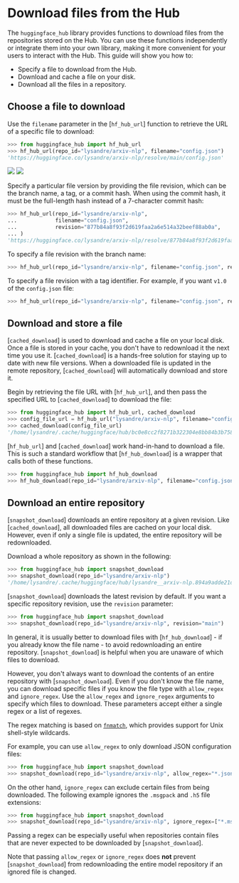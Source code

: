 # Download files from the Hub

The `huggingface_hub` library provides functions to download files from the repositories
stored on the Hub. You can use these functions independently or integrate them into your
own library, making it more convenient for your users to interact with the Hub. This
guide will show you how to:

* Specify a file to download from the Hub.
* Download and cache a file on your disk.
* Download all the files in a repository.

## Choose a file to download

Use the `filename` parameter in the [`hf_hub_url`] function to retrieve the URL of a
specific file to download:

```python
>>> from huggingface_hub import hf_hub_url
>>> hf_hub_url(repo_id="lysandre/arxiv-nlp", filename="config.json")
'https://huggingface.co/lysandre/arxiv-nlp/resolve/main/config.json'
```

<div class="flex justify-center">
<img class="block dark:hidden" src="https://huggingface.co/datasets/huggingface/documentation-images/resolve/main/hub/repo.png"/>
<img class="hidden dark:block" src="https://huggingface.co/datasets/huggingface/documentation-images/resolve/main/hub/repo-dark.png"/>
</div>

Specify a particular file version by providing the file revision, which can be the
branch name, a tag, or a commit hash. When using the commit hash, it must be the
full-length hash instead of a 7-character commit hash:

```python
>>> hf_hub_url(repo_id="lysandre/arxiv-nlp", 
...            filename="config.json", 
...            revision="877b84a8f93f2d619faa2a6e514a32beef88ab0a",
... )
'https://huggingface.co/lysandre/arxiv-nlp/resolve/877b84a8f93f2d619faa2a6e514a32beef88ab0a/config.json'
```

To specify a file revision with the branch name:

```python
>>> hf_hub_url(repo_id="lysandre/arxiv-nlp", filename="config.json", revision="main")
```

To specify a file revision with a tag identifier. For example, if you want `v1.0` of the
`config.json` file:

```python
>>> hf_hub_url(repo_id="lysandre/arxiv-nlp", filename="config.json", revision="v1.0")
```

## Download and store a file

[`cached_download`] is used to download and cache a file on your local disk. Once a file
is stored in your cache, you don't have to redownload it the next time you use it.
[`cached_download`] is a hands-free solution for staying up to date with new file
versions. When a downloaded file is updated in the remote repository,
[`cached_download`] will automatically download and store it.

Begin by retrieving the file URL with [`hf_hub_url`], and then pass the specified URL to
[`cached_download`] to download the file:

```python
>>> from huggingface_hub import hf_hub_url, cached_download
>>> config_file_url = hf_hub_url("lysandre/arxiv-nlp", filename="config.json")
>>> cached_download(config_file_url)
'/home/lysandre/.cache/huggingface/hub/bc0e8cc2f8271b322304e8bb84b3b7580701d53a335ab2d75da19c249e2eeebb.066dae6fdb1e2b8cce60c35cc0f78ed1451d9b341c78de19f3ad469d10a8cbb1'
```

[`hf_hub_url`] and [`cached_download`] work hand-in-hand to download a file. This is
such a standard workflow that [`hf_hub_download`] is a wrapper that calls both of these
functions.

```python
>>> from huggingface_hub import hf_hub_download
>>> hf_hub_download(repo_id="lysandre/arxiv-nlp", filename="config.json")
```

## Download an entire repository

[`snapshot_download`] downloads an entire repository at a given revision. Like
[`cached_download`], all downloaded files are cached on your local disk. However, even
if only a single file is updated, the entire repository will be redownloaded.

Download a whole repository as shown in the following:

```python
>>> from huggingface_hub import snapshot_download
>>> snapshot_download(repo_id="lysandre/arxiv-nlp")
'/home/lysandre/.cache/huggingface/hub/lysandre__arxiv-nlp.894a9adde21d9a3e3843e6d5aeaaf01875c7fade'
```

[`snapshot_download`] downloads the latest revision by default. If you want a specific
repository revision, use the `revision` parameter:

```python
>>> from huggingface_hub import snapshot_download
>>> snapshot_download(repo_id="lysandre/arxiv-nlp", revision="main")
```

In general, it is usually better to download files with [`hf_hub_download`] - if you
already know the file name - to avoid redownloading an entire repository.
[`snapshot_download`] is helpful when you are unaware of which files to download.

However, you don't always want to download the contents of an entire repository with
[`snapshot_download`]. Even if you don't know the file name, you can download specific
files if you know the file type with `allow_regex` and `ignore_regex`. Use the
`allow_regex` and `ignore_regex` arguments to specify which files to download. These
parameters accept either a single regex or a list of regexes. 

The regex matching is based on
[`fnmatch`](https://docs.python.org/3/library/fnmatch.html), which provides support for
Unix shell-style wildcards.

For example, you can use `allow_regex` to only download JSON configuration files:

```python
>>> from huggingface_hub import snapshot_download
>>> snapshot_download(repo_id="lysandre/arxiv-nlp", allow_regex="*.json")
```

On the other hand, `ignore_regex` can exclude certain files from being downloaded. The
following example ignores the `.msgpack` and `.h5` file extensions:

```python
>>> from huggingface_hub import snapshot_download
>>> snapshot_download(repo_id="lysandre/arxiv-nlp", ignore_regex=["*.msgpack", "*.h5"])
```

Passing a regex can be especially useful when repositories contain files that are never
expected to be downloaded by [`snapshot_download`].

Note that passing `allow_regex` or `ignore_regex` does **not** prevent
[`snapshot_download`] from redownloading the entire model repository if an ignored file
is changed.
